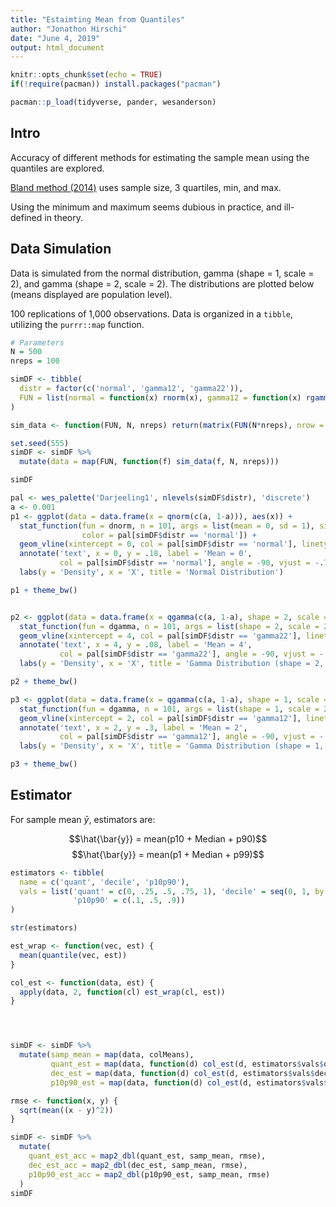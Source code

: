 ```yaml
---
title: "Estaimting Mean from Quantiles"
author: "Jonathon Hirschi"
date: "June 4, 2019"
output: html_document
---
```


```r
knitr::opts_chunk$set(echo = TRUE)
if(!require(pacman)) install.packages("pacman")

pacman::p_load(tidyverse, pander, wesanderson)

```

## Intro

Accuracy of different methods for estimating the sample mean using the quantiles are explored.

[Bland method (2014)](https://pdfs.semanticscholar.org/59dd/526a4335850fcb364c92bb6f4eb879fb6e59.pdf) uses sample size, 3 quartiles, min, and max.

Using the minimum and maximum seems dubious in practice, and ill-defined in theory.

## Data Simulation

Data is simulated from the normal distribution, gamma (shape = 1, scale = 2), and gamma (shape = 2, scale = 2). The distributions are plotted below (means displayed are population level).

100 replications of 1,000 observations. Data is organized in a `tibble`, utilizing the `purrr::map` function.

```r

# Parameters
N = 500
nreps = 100

simDF <- tibble(
  distr = factor(c('normal', 'gamma12', 'gamma22')),
  FUN = list(normal = function(x) rnorm(x), gamma12 = function(x) rgamma(x, shape = 1, scale = 2), gamma22 = function(x) rgamma(x, shape = 2, scale = 2))
)

sim_data <- function(FUN, N, nreps) return(matrix(FUN(N*nreps), nrow = N, ncol = nreps))

set.seed(555)
simDF <- simDF %>% 
  mutate(data = map(FUN, function(f) sim_data(f, N, nreps)))

simDF

```

```r
pal <- wes_palette('Darjeeling1', nlevels(simDF$distr), 'discrete')
a <- 0.001
p1 <- ggplot(data = data.frame(x = qnorm(c(a, 1-a))), aes(x)) +
  stat_function(fun = dnorm, n = 101, args = list(mean = 0, sd = 1), size = 1,
                color = pal[simDF$distr == 'normal']) + 
  geom_vline(xintercept = 0, col = pal[simDF$distr == 'normal'], linetype = 'dashed', size = 1) +
  annotate('text', x = 0, y = .18, label = 'Mean = 0', 
           col = pal[simDF$distr == 'normal'], angle = -90, vjust = -.7) +
  labs(y = 'Density', x = 'X', title = 'Normal Distribution')

p1 + theme_bw()


p2 <- ggplot(data = data.frame(x = qgamma(c(a, 1-a), shape = 2, scale = 2)), aes(x)) +
  stat_function(fun = dgamma, n = 101, args = list(shape = 2, scale = 2), size = 1, col = pal[simDF$distr == 'gamma22'])+
  geom_vline(xintercept = 4, col = pal[simDF$distr == 'gamma22'], linetype = 'dashed', size = 1) +
  annotate('text', x = 4, y = .08, label = 'Mean = 4', 
           col = pal[simDF$distr == 'gamma22'], angle = -90, vjust = -.7) +
  labs(y = 'Density', x = 'X', title = 'Gamma Distribution (shape = 2, scale = 2)')

p2 + theme_bw()

p3 <- ggplot(data = data.frame(x = qgamma(c(a, 1-a), shape = 1, scale = 2)), aes(x)) +
  stat_function(fun = dgamma, n = 101, args = list(shape = 1, scale = 2), size = 1, color = pal[simDF$distr == 'gamma12']) +
  geom_vline(xintercept = 2, col = pal[simDF$distr == 'gamma12'], linetype = 'dashed', size = 1) +
  annotate('text', x = 2, y = .3, label = 'Mean = 2', 
           col = pal[simDF$distr == 'gamma12'], angle = -90, vjust = -.7) +
  labs(y = 'Density', x = 'X', title = 'Gamma Distribution (shape = 1, scale = 2)')

p3 + theme_bw()
```

## Estimator

For sample mean $\bar{y}$, estimators are:

$$\hat{\bar{y}} = mean(p10 + Median + p90)$$
$$\hat{\bar{y}} = mean(p1 + Median + p99)$$

```r
estimators <- tibble(
  name = c('quant', 'decile', 'p10p90'),
  vals = list('quant' = c(0, .25, .5, .75, 1), 'decile' = seq(0, 1, by = .1),
              'p10p90' = c(.1, .5, .9))
)

str(estimators)

est_wrap <- function(vec, est) {
  mean(quantile(vec, est))
}

col_est <- function(data, est) {
  apply(data, 2, function(cl) est_wrap(cl, est))
} 




simDF <- simDF %>% 
  mutate(samp_mean = map(data, colMeans),
         quant_est = map(data, function(d) col_est(d, estimators$vals$quant)),
         dec_est = map(data, function(d) col_est(d, estimators$vals$decile)),
         p10p90_est = map(data, function(d) col_est(d, estimators$vals$p10p90)))

rmse <- function(x, y) {
  sqrt(mean((x - y)^2))
}

simDF <- simDF %>% 
  mutate(
    quant_est_acc = map2_dbl(quant_est, samp_mean, rmse),
    dec_est_acc = map2_dbl(dec_est, samp_mean, rmse),
    p10p90_est_acc = map2_dbl(p10p90_est, samp_mean, rmse)
  )
simDF
```



